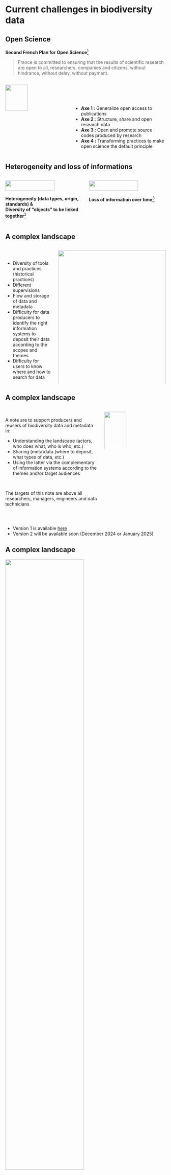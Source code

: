 # Current challenges in biodiversity data

<!-- first page -->

## Open Science

**Second French Plan for Open Science**[^1]

> France is committed to ensuring that the results of scientific research are open to all, researchers, companies and citizens, without hindrance, without delay, without payment.

[^1]: [Second French Plan for Open Science](https://www.ouvrirlascience.fr/deuxieme-plan-national-pour-la-science-ouverte-pnso/)

:::: {.columns}

::: {.column width=40%}
![](images/logo-PNSO2.png){width=60%}
:::

::: {.column width=60%}
<br/><br/><br/>

- **Axe 1 :** Generalize open access to publications
- **Axe 2 :** Structure, share and open research data
- **Axe 3 :** Open and promote source codes produced by research
- **Axe 4 :** Transforming practices to make open science the default principle
:::

::::


<!-- second page -->

## Heterogeneity and loss of informations

:::: {.columns}

::: {.column .center width=50%}
![](images/image-Page2016.png){width=80%}
:::

::: {.column .center width=50%}
![](images/image-Michener1997.jpg){width=80%}
:::

::::


:::: {.columns}

::: {.column .center width=50%}
**Heterogeneity (data types, origin, standards) &<br/>Diversity of "objects" to be linked together**[^2]
:::

::: {.column .center width=50%}
**Loss of information over time**[^3]
:::

::::


[^2]: [Page (2016)](https://riojournal.com/article/8767)
[^3]: [Michener _et al._ (1997)](https://doi.org/10.1890/1051-0761(1997)007[0330:NMFTES]2.0.CO;2)


<!-- third page -->


## A complex landscape

:::: {.columns}

::: {.column width=30%}
<br/>

- Diversity of tools and practices (historical practices)
- Different supervisions
- Flow and storage of data and metadata
- Difficulty for data producers to identify the right information systems to deposit their data according to the scopes and themes
- Difficulty for users to know where and how to search for data
:::

::: {.column .center width=70%}
![](images/image-PaysageBD_Roche2023-2.png){width=100%}
:::

::::


<!-- fourth page -->

## A complex landscape

:::: {.columns}

::: {.column width=60%}
<br>
A note are to support producers and reusers of biodiversity data and metadata in:

- Understanding the landscape (actors, who does what, who is who, etc.)
- Sharing (meta)data (where to deposit, what types of data, etc.)
- Using the latter via the complementary of information systems according to the themes and/or target audiences

<br/>

The targets of this note are above all researchers, managers, engineers and data technicians
:::

::: {.column .center width=40%}

![](images/image-noteflux2023.jpg){width=60%}
:::

::::

<br/>

- Version 1 is available [here](https://mnhn.hal.science/mnhn-04296424/)
- Version 2 will be available soon (December 2024 or January 2025)
<br>



<!-- fifth page -->


## A complex landscape

![](images/image-Flux_dispositifs_SI.png){width=70% fig-align='center'}




<!-- sixth page -->

## A complex landscape

![](images/image-logigrammeFluxSI.png){width=70% fig-align='center'}


# Reproducibility concepts

<!-- seventh page -->

## Reproducibility

:::: {.columns}

::: {.column width=50%}
![](images/image-Powers2018.jpg){width=100%}
:::

::: {.column width=50%}
![](images/image-JenkinsReproductibility.png){width=100%}
:::

::::

:::: {.columns}

::: {.column width=50%}
> Computational reproducibility frequently refers to the ability to generate equivalent analytical outcomes from the same data set using the same code and software[^4].
:::

::: {.column width=50%}
> [...] all raw data and metadata, code, programming scripts, and bespoke software necessary for fully replicating any analyses that lead to inferences made in a published study[^5].
:::

::::

[^4]: [Powers & Hampton (2018)](https://doi.org/10.1002/eap.1822)
[^5]: [Genkins _et al._ (2016)](https://doi.org/10.1002/ece3.9961)



<!-- page 8 @Nico -->

## Reproducibility
Coming soon...


# Data vs. metadata

<!-- page 9 -->

## Data vs. metadata

**What kind of data and/or metadata are you using for your research?**

<br>

:::: {.columns}

::: {.column width=50%}
**DATA**
:::

::: {.column width=50%}
**METADATA**

:::

::::


<!-- page 10 -->

## Definitions

:::: {.columns}

::: {.column width=33%}

"_Research_ **data** _are defined as factual records in the form of figures, texts, images and sounds which are used as the main sources for scientific research and which the scientific community generally recognizes as being necessary to validate research results_"[^6].
:::

::: {.column .center width=33%}
![](images/image_DataMetadata.png){width=100%}
:::

::: {.column width=33%}
"**Metadata**, _which can be simply defined as “data about data,” is a way of naming things and representing data and their relationships [...] Metadata is structured information that describes, explains, locates, or otherwise makes it easier to retrieve, use or manage an information resource_"[^7].
:::

::::


:::: {.columns}

::: {.column .center width=33%}
![](images/image-OECD-Data2007.jpg){width=45%}
:::

::: {.column width=33%}
:::

::: {.column .center width=33%}
![](images/image_Borgman2015.jpg){width=40%}
:::

::::


[^6]: [OECD (2007)](https://www.oecd-ilibrary.org/science-and-technology/oecd-principles-and-guidelines-for-access-to-research-data-from-public-funding_9789264034020-en-fr)

[^7]: [Borgman CL (2020)](https://books.openedition.org/oep/14692)

<!-- page 11 -->


## Definitions

<br/>

:::: {.columns}

::: {.column width=50%}

![](images/image-data.jpg){width=100%}

:::

::: {.column .center width=50%}

![](images/image_DataMetadata.png){width=100%}

:::

::::


# Data classification(s)



<!-- page 12 -->

## Data classification(s)

**What kind of data and/or metadata are you using for your research?**

<br/>

:::: {.columns}

::: {.column width=50%}
**DATA**
:::

::: {.column width=50%}
**METADATA**
:::

::::


<!-- page 13 -->

## Characterizing data

<br/>

:::: {.columns}

::: {.column width=50%}

![](images/image_DataMetadata.png){width=80%}

:::

::: {.column .center width=50%}

<br><br><br><br><br>
{{< fa circle-right>}} &nbsp; **Link this information with your biodiversity research projects**

Imagine : you're wondering about the distribution of a given species. 

:::
::::


<!-- page 13 bis -->

## Characterizing data

<br/>

:::: {.columns}

::: {.column width=50%}

![](images/image_DataMetadata.png){width=80%}

:::

::: {.column width=50%}

- **what ** species ? --> observation data: presence/absence, abundance, density, biomass ? 

> but also: what are the intra-population variations ? DNA, trait measurements ? phylogeny ?

- **where** are they spatially ? in which proportions ?

- **when** were they observed or sampled ? repeated measures ? time stamp or global period ?

- **how** were they collected ? biases ? pseudoreplication ?  true absences ?

- **why** and **who** : citizen science ? opportunistic ? funding ? 

:::
::::

<!-- page 14 -->

## Classifying data by...

<br/>

:::: {.columns}

::: {.column width=33%}

**Format**[^8]

- Data Table
- Spatial raster
- Spatial vector
- Databases
- Other entities
:::

::: {.column width=33%}


:::

::: {.column width=33%}


:::

::::


[^8]: According to the [Ecological Metadata Language (EML)](https://eml.ecoinformatics.org/eml-schema) classification

<!-- page 14 -->

## Classifying data by...

<br/>

:::: {.columns}

::: {.column width=33%}

**Format**[^8]

- Data Table
- Spatial raster
- Spatial vector
- Databases
- Other entities
:::

::: {.column width=33%}

**Type**

- Citizen science
- Sensors
- DNA-based techniques
- Satellite remote sensing
- Others (simulated data)
:::

::: {.column width=33%}


:::

::::


[^8]: According to the [Ecological Metadata Language (EML)](https://eml.ecoinformatics.org/eml-schema) classification

<!-- page 14 -->
## Classifying data by...

<br/>

:::: {.columns}

::: {.column width=33%}

**Format**[^8]

- Data Table
- Spatial raster
- Spatial vector
- Databases
- Other entities
:::

::: {.column width=33%}

**Type**

- Citizen science
- Sensors
- DNA-based techniques
- Satellite remote sensing
- Others (simulated data)
:::

::: {.column width=33%}

**Other classifications**

- Temporal information (e.g. longitudinal data / time series (LTS))
- Spatial information (spatial data (GIS, occurrences, remote sensing, etc.)
- Textual data (csv, DNA, …)
- Taxonomic
- Trait data
- Non-exhaustive
:::

::::


[^8]: According to the [Ecological Metadata Language (EML)](https://eml.ecoinformatics.org/eml-schema) classification



<!-- page 15 -->

## Data categories: *by format*

:::: {.columns}

::: {.column width=50%}

According to the EML classification[^9]

- Data Table
- Spatial raster
- Spatial vector
- Databases
- Other entities
:::

::: {.column .center width=50%}
![](images/image-eml-semantics.png){width=100%}
:::

::::


:::: {.columns}

::: {.column width=50%}
![](images/image-logo-eml.jpg){width=30% fig-align='center'}
:::

::: {.column width=50%}
:::

::::
[^9]: [Matthew B _et al._ (2019)](https://eml.ecoinformatics.org/eml-schema)


<!-- page 16 -->

## Data categories: *by type*

:::: {.columns}

::: {.column width=30%}
<br/>

According to [Kissling WD _et al._ (2018)](https://doi.org/10.1111/brv.12359)

- Citizen science
- Sensors
- DNA-based techniques
- Satellite remote sensing
- Others (simulated data)

:::

::: {.column .center width=70%}
![](images/image-dataType-Kissing2018.jpg){width=100%}
:::

::::


<!-- page 17 -->

## Data categories: *other classifications*

- **Longitudinal data**

Repeated measures, such as long term surveys, allowing to look at evolution (of abundances, biomass, etc) over time.

> Time series analyses


- **Spatial data**

Generic term that starts whenever there are spatial coordinates (long/lat) associated with an observation. May also refer to remote sensing images, GIS.

<br>

- **Textual data**

Again a very generic term, ranges from spreadsheets of data occurrences to DNA sequences, and text mining (systematic reviews, web scrapping, etc).



# Frameworks and Good practices


<!-- page 18 -->

## Frameworks and Good practices

<br/>

:::: {.columns}

::: {.column .center width=33%}

**Data life cycle**

<br/>

![](images/image-datalifecycle.png){width=100%}
:::

::: {.column .center width=33%}
**FAIR Principles**

<br/><br/><br/>

![](images/image-FAIR.png){width=100%}
:::

::: {.column .center width=33%}

**Flux and stocks of data**

<br/>

![](images/image-Flux_dispositifs_SI.png){width=100%}
:::

::::



<!-- page 18 -->

## Data life cycle

:::: {.columns}

::: {.column width=60%}

![](images/image-datalifecycle.png){width=100%}
:::


::: {.column width=40%}
<br/><br/><br/>

The data lifecycle is the set of stages of management, conservation and dissemination of research data, associated with research activities.

<br/>

{{< fa circle-right >}} &nbsp;For more information: [PNDB](https://www.pndb.fr/fr/ressources/principes-fair-et-cycle-de-vie-des-donnees)

:::

::::



<!-- page 20 -->

## FAIR principles


:::: {.columns}

::: {.column width=60%}

<br/><br/>

A set of guiding principles for managing research data to make it **F**indable, **A**ccessible, **I**nteroperable, and **R**eusable by humans and machines[^10].


**This is the way!**


![](images/image-FAIR.png){width=50%}

![](images/image-GOFAIR.png){width=30%}

{{< fa circle-right >}} &nbsp;For more information: [PNDB](https://www.pndb.fr/fr/outils-services/outils-services-par-etapes/preservation#Standardisation%20des%20{m%C3%A9ta}donn%C3%A9es)
:::

::: {.column .right width=40%}

![](images/image-FAIRprinciples.jpg){width=70% fig-align='right'}
:::

::::



[^10]: [Wilkinson M. D. et al., 2017](https://doi.org/10.1038/sdata.2016.18)


<!-- page 21 -->
## FAIR principles


![](images/image-Datastandardization.png){width=80% fig-align='center'}

{{< fa circle-right >}} &nbsp;For more information: [PNDB](https://www.pndb.fr/fr/ressources/principes-fair-et-cycle-de-vie-des-donnees)




<!-- page 20 -->
## Flux and stocks

![](images/image-Flux_dispositifs_SI.png){width=60% fig-align='center'}




<!-- page 21 -->
## Flux and stocks

:::: {.columns}

::: {.column width=70%}

Sharing data from research activities requires making them available in repositories.

It is recommended to prioritize deposits in trusted thematic repositories, or failing that, in generic repositories such as [Recherche Data Gouv](https://recherche.data.gouv.fr/en).

<br/>

**Focus: the InDoRES repository**

Under the supervision of the CNRS Institute of Ecology and Environment and the National Museum of Natural History, the InDoRES portal offers:

- to discover databases and datasets thanks to a description of the projects that produce them (standardized and interoperable metadata catalog that meets European directives). When they exist, links are provided to the data to download or to associated publications
- to access the secure data.InDoRES warehouse to publish data
- to gather and link to a set of resources on practices that facilitate the sharing and reuse of data, in accordance with the recommendations of the FAIR principles

![](images/image-logo-INDORES.png){width=30%}
:::

::: {.column width=30%}

![](images/image-selection-entrepot.jpg){width=80%}
<br/>
[Ouvrir la science (2024)](https://www.ouvrirlascience.fr/selectionner-un-entrepot-thematique-de-confiance-pour-le-depot-de-donnees-methodologie-et-analyse-de-loffre-existante/)
:::

::::

